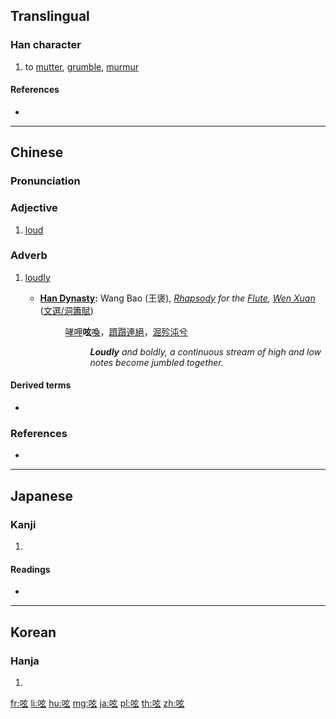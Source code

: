 ==Translingual==

===Han character===
{{Han char|rn=30|rad=口|as=05|sn=8|four=|canj=RYVI|ids=⿰口玄}}

# to [[mutter]], [[grumble]], [[murmur]]

====References====
* {{Han ref|kx=0181.220|dkj=03427|dj=0399.290|hdz=10608.080|uh=545F|ud=21599}}

----

==Chinese==
{{zh-forms}}

===Pronunciation===
{{zh-pron
|m=juǎn
|c=
|h=
|md=
|mn=
|w=
|cat=a,adv
}}

===Adjective===
{{zh-adj}}

# {{label|zh|archaic}} [[loud]]

===Adverb===
{{zh-adv}}

# {{label|zh|archaic}} [[loudly]]
#* '''[[w:Han Dynasty|Han Dynasty]]:''' Wang Bao (王褒), ''[[w:Fu (poetry)|Rhapsody]] for the [[w:Xiao (flute)|Flute]], [[w:Wen Xuan|Wen Xuan]]'' ([[:zh:s:昭明文選/卷17#洞簫賦|文選/洞簫賦]])
#*: [[哮呷]]'''呟'''[[喚]]，[[躋躓]][[連絕]]，[[淈]][[殄沌]][[兮]]
#*:: '''''Loudly''' and boldly, a continuous stream of high and low notes become jumbled together.''

====Derived terms====
* {{zh-l|呟喚}}

===References===
* {{cite-book
|last=
|first=
|authorlink=
|coauthors=
|year=1998
|title=[[w:Hanyu Da Zidian|Hanyu Da Zidian]] (漢語大字典)
|publisher=Jianhong Publishers (建宏出版社)
|location=Taipei
|isbn=9578134789
}}

----

==Japanese==

===Kanji===
{{ja-kanji|grade=uc|rs=口05}}

# {{defn|lang=ja|sort=口05}}

====Readings====
* {{ja-readings|on=[[げん]] (gen)|kun=[[つぶやく]] (tsubuyaku)}}

----

==Korean==

===Hanja===
{{ko-hanja|hangeul=현|rv=hyeon|mr=hyŏn}}

# {{defn|lang=ko|sort=口05}}

[[fr:呟]]
[[li:呟]]
[[hu:呟]]
[[mg:呟]]
[[ja:呟]]
[[pl:呟]]
[[th:呟]]
[[zh:呟]]